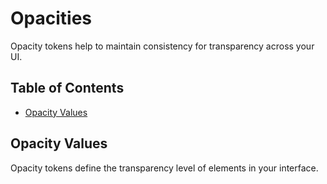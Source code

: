 

<Meta title="Tokens/Opacities" />

# Opacities

Opacity tokens help to maintain consistency for transparency across your UI.

## Table of Contents

-   [Opacity Values](#opacity-values)

## Opacity Values

Opacity tokens define the transparency level of elements in your interface.

<TokenGrid tokens={opacities} type="opacity" />
